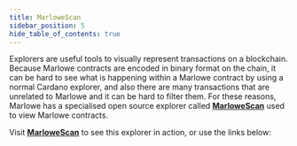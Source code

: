 ```yaml
---
title: MarloweScan
sidebar_position: 5
hide_table_of_contents: true
---
```


Explorers are useful tools to visually represent transactions on a blockchain. Because Marlowe contracts are encoded in binary format on the chain, it can be hard to see what is happening within a Marlowe contract by using a normal Cardano explorer, and also there are many transactions that are unrelated to Marlowe and it can be hard to filter them. For these reasons, Marlowe has a specialised open source explorer called **[MarloweScan](https://github.com/input-output-hk/marlowe-scan)** used to view Marlowe contracts. 

Visit **[MarloweScan](https://marlowescan.com/)** to see this explorer in action, or use the links below: 


<MarloweScan />
